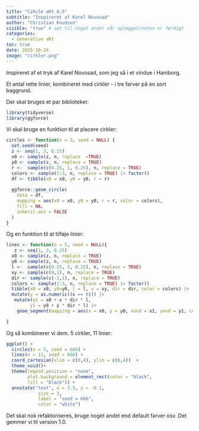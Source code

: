 ```yaml
---
title: "CiRcle aRt 0.5"
subtitle: "Inspireret af Karel Novosad"
author: "Christian Knudsen"
visible: "true" # sæt til noget andet når oplægget/noten er færdigt
categories:
  - Generative aRt
toc: true
date: 2025-10-26
image: "cirkler.png"
---
```


Inspireret af et tryk af Karel Novosad, som jeg så i et vindue i Hamborg.

Et antal rette linier, kombineret med cirkler - i tre farver på en sort baggrund.
 
Der skal bruges et par biblioteker.

```r
library(tidyverse)
library(ggforce)
```

Vi skal bruge en funktion til at placere cirkler:

```r
circles <- function(n = 3, seed = NULL) {
  set.seed(seed)
  z <- seq(1, 3, 0.25)
  x0 <- sample(z, n, replace  =TRUE)
  y0 <- sample(z, n, replace = TRUE)
  r <-  sample(c(0.25, 1, 0.25), n, replace = TRUE)
  colors <- sample(1:3, n, replace = TRUE) |> factor()
  df <- tibble(x0 = x0, y0 = y0, r = r)
  
  ggforce::geom_circle(
    data = df,
    mapping = aes(x0 = x0, y0 = y0, r = r, color = colors),
    fill = NA,
    inherit.aes = FALSE
  )
}
```

Og en funktion til at tilføje linier:

```r
lines <- function(n = 5, seed = NULL){
   z <- seq(1, 3, 0.25)
  x0 <- sample(z, n, replace = TRUE)
  y0 <- sample(z, n, replace = TRUE)
  l <-  sample(c(0.25, 3, 0.25), n, replace = TRUE)
  xy <- sample(c(0,1), n, replace = TRUE)
  dir <- sample(c(-1,1), n, replace = TRUE)
  colors <- sample(1:3, n, replace = TRUE) |> factor()
  tibble(x0 = x0, y0=y0, l = l, x = xy, dir = dir, color = colors) |> 
  mutate(y = as.numeric((x == 0))) |> 
   mutate(x1 = x0 + x * dir * l,
         y1 = y0 + y * dir * l) |>
    geom_segment(mapping = aes(x = x0, y = y0, xend = x1, yend = y1, color = colors), inherit.aes = FALSE)

}
```

Og så kombinerer vi dem. 5 cirkler, 11 linier: 

```r
ggplot() +
  circles(n = 5, seed = 666) +
  lines(n = 11, seed = 666) +
  coord_cartesian(xlim = c(0,4), ylim = c(0,4))  +
  theme_void()+
  theme(legend.position = "none",
        plot.background = element_rect(color = "black",
        fill = "black")) +
  annotate("text", x = 3.5, y = -0.1,
            size = 3,
            label = "seed = 666", 
            color = "white")
```

Det skal nok refaktoriseres, bruge noget andet end default farver osv. Det gemmer vi til version 1.0.
